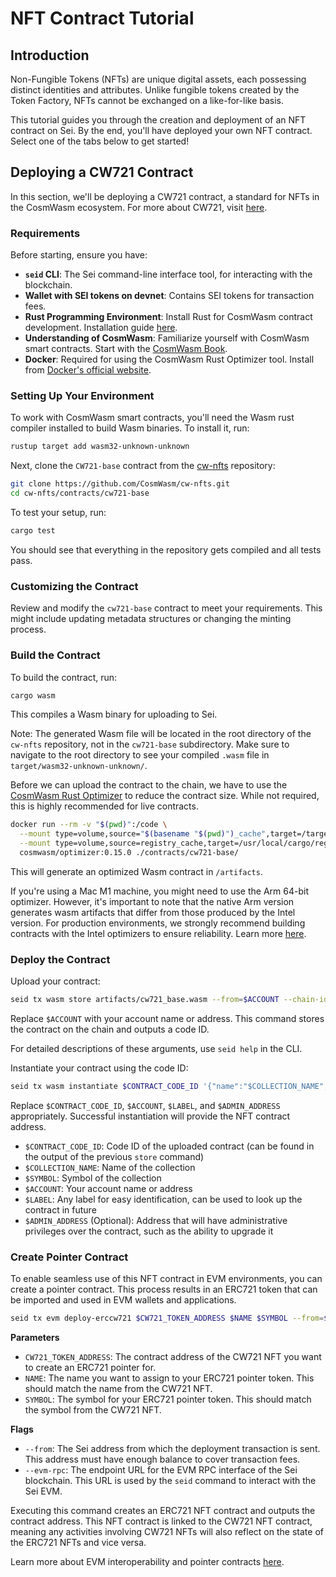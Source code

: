 
# NFT Contract Tutorial

## Introduction

Non-Fungible Tokens (NFTs) are unique digital assets, each possessing distinct
identities and attributes. Unlike fungible tokens created by the Token Factory,
NFTs cannot be exchanged on a like-for-like basis.

<Nfts />

This tutorial guides you through the creation and deployment of an NFT contract
on Sei. By the end, you'll have deployed your own NFT contract. Select one of
the tabs below to get started!

## Deploying a CW721 Contract

In this section, we'll be deploying a CW721 contract, a standard for NFTs in the
CosmWasm ecosystem. For more about CW721, visit
[here](https://github.com/CosmWasm/cw-nfts/blob/main/packages/cw721/README.md).

### Requirements

Before starting, ensure you have:

- **`seid` CLI**: The Sei command-line interface tool, for interacting with the
  blockchain.
- **Wallet with SEI tokens on devnet**: Contains SEI tokens for transaction
  fees.
- **Rust Programming Environment**: Install Rust for CosmWasm contract
  development. Installation guide
  [here](https://www.rust-lang.org/tools/install).
- **Understanding of CosmWasm**: Familiarize yourself with CosmWasm smart
  contracts. Start with the [CosmWasm Book](https://book.cosmwasm.com/).
- **Docker**: Required for using the CosmWasm Rust Optimizer tool. Install from
  [Docker's official website](https://docs.docker.com/engine/install/).

### Setting Up Your Environment

To work with CosmWasm smart contracts, you'll need the Wasm rust compiler
installed to build Wasm binaries. To install it, run:

```bash copy
rustup target add wasm32-unknown-unknown
```

Next, clone the `CW721-base` contract from the
[cw-nfts](https://github.com/CosmWasm/cw-nfts) repository:

```bash copy
git clone https://github.com/CosmWasm/cw-nfts.git
cd cw-nfts/contracts/cw721-base
```

To test your setup, run:

```bash copy
cargo test
```

You should see that everything in the repository gets compiled and all tests
pass.

### Customizing the Contract

Review and modify the `cw721-base` contract to meet your requirements. This
might include updating metadata structures or changing the minting process.

### Build the Contract

To build the contract, run:

```bash copy
cargo wasm
```

This compiles a Wasm binary for uploading to Sei.

<Callout type="info">Note: The generated Wasm file will be located in the root directory of the `cw-nfts` repository, not in the `cw721-base` subdirectory. Make sure to navigate to the root directory to see your compiled `.wasm` file in `target/wasm32-unknown-unknown/`.</Callout>

Before we can upload the contract to the chain, we have to use the
[CosmWasm Rust Optimizer](https://github.com/CosmWasm/rust-optimizer) to reduce
the contract size. While not required, this is highly recommended for live
contracts.

```bash copy
docker run --rm -v "$(pwd)":/code \
  --mount type=volume,source="$(basename "$(pwd)")_cache",target=/target \
  --mount type=volume,source=registry_cache,target=/usr/local/cargo/registry \
  cosmwasm/optimizer:0.15.0 ./contracts/cw721-base/
```

This will generate an optimized Wasm contract in `/artifacts`.

<Callout type="warning">If you're using a Mac M1 machine, you might need to use the Arm 64-bit optimizer. However, it's important to note that the native Arm version generates wasm artifacts that differ from those produced by the Intel version. For production environments, we strongly recommend building contracts with the Intel optimizers to ensure reliability. Learn more [here](https://github.com/CosmWasm/rust-optimizer).</Callout>

### Deploy the Contract

Upload your contract:

```bash copy
seid tx wasm store artifacts/cw721_base.wasm --from=$ACCOUNT --chain-id=arctic-1 --node=https://rpc.arctic-1.seinetwork.io/ --broadcast-mode=block --gas=5000000 --fees=500000usei
```

Replace `$ACCOUNT` with your account name or address. This command stores the
contract on the chain and outputs a code ID.

<Callout type="info">For detailed descriptions of these arguments, use `seid help` in the CLI.</Callout>

Instantiate your contract using the code ID:

```bash copy
seid tx wasm instantiate $CONTRACT_CODE_ID '{"name":"$COLLECTION_NAME", "symbol":"$SYMBOL"}' --from=$ACCOUNT --admin=$ADMIN_ADDRESS --label=$LABEL --chain-id=arctic-1 --node=https://rpc.arctic-1.seinetwork.io/ --broadcast-mode=block --gas=250000 --fees=25000usei
```

Replace `$CONTRACT_CODE_ID`, `$ACCOUNT`, `$LABEL`, and `$ADMIN_ADDRESS`
appropriately. Successful instantiation will provide the NFT contract address.

- `$CONTRACT_CODE_ID`: Code ID of the uploaded contract (can be found in the
  output of the previous `store` command)
- `$COLLECTION_NAME`: Name of the collection
- `$SYMBOL`: Symbol of the collection
- `$ACCOUNT`: Your account name or address
- `$LABEL`: Any label for easy identification, can be used to look up the
  contract in future
- `$ADMIN_ADDRESS` (Optional): Address that will have administrative privileges
  over the contract, such as the ability to upgrade it

### Create Pointer Contract

To enable seamless use of this NFT contract in EVM environments, you can create
a pointer contract. This process results in an ERC721 token that can be imported
and used in EVM wallets and applications.

```bash copy
seid tx evm deploy-erccw721 $CW721_TOKEN_ADDRESS $NAME $SYMBOL --from=$SENDER --evm-rpc=https://evm-rpc.arctic-1.seinetwork.io/
```

**Parameters**

- `CW721_TOKEN_ADDRESS`: The contract address of the CW721 NFT you want to
  create an ERC721 pointer for.
- `NAME`: The name you want to assign to your ERC721 pointer token. This should
  match the name from the CW721 NFT.
- `SYMBOL`: The symbol for your ERC721 pointer token. This should match the
  symbol from the CW721 NFT.

**Flags**

- `--from`: The Sei address from which the deployment transaction is sent. This
  address must have enough balance to cover transaction fees.
- `--evm-rpc`: The endpoint URL for the EVM RPC interface of the Sei blockchain.
  This URL is used by the `seid` command to interact with the Sei EVM.

Executing this command creates an ERC721 NFT contract and outputs the contract
address. This NFT contract is linked to the CW721 NFT contract, meaning any
activities involving CW721 NFTs will also reflect on the state of the ERC721
NFTs and vice versa.

<Callout type="info">Learn more about EVM interoperability and pointer contracts [here](/learn/pointers).</Callout>
